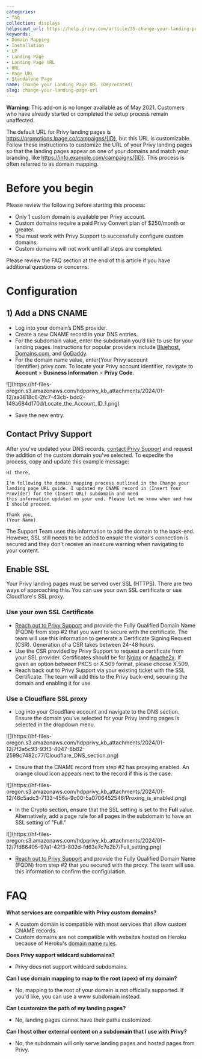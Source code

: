 ```yaml
---
categories:
- faq
collection: displays
helpscout_url: https://help.privy.com/article/35-change-your-landing-page-url
keywords:
- Domain Mapping
- Installation
- LP
- Landing Page
- Landing Page URL
- URL
- Page URL
- Standalone Page
name: Change your Landing Page URL (Deprecated)
slug: change-your-landing-page-url
---
```

**Warning:** This add-on is no longer available as of May 2021. Customers who
have already started or completed the setup process remain unaffected.

The default URL for Privy landing pages is
https://promotions.lpage.co/campaigns/{ID}, but this URL is customizable.
Follow these instructions to customize the URL of your Privy landing pages so
that the landing pages appear on one of your domains and match your branding,
like https://info.example.com/campaigns/{ID}. This process is often referred
to as domain mapping.

# Before you begin

Please review the following before starting this process:

  * Only 1 custom domain is available per Privy account. 
  * Custom domains require a paid Privy Convert plan of $250/month or greater. 
  * You must work with Privy Support to successfully configure custom domains. 
  * Custom domains will not work until all steps are completed. 

Please review the FAQ section at the end of this article if you have
additional questions or concerns.

# Configuration

## 1) Add a DNS CNAME

  * Log into your domain’s DNS provider. 
  * Create a new CNAME record in your DNS entries. 
  * For the subdomain value, enter the subdomain you’d like to use for your landing pages. Instructions for popular providers include [Bluehost](https://www.bluehost.com/help/article/subdomains), [Domains.com](https://www.domain.com/help/article/domain-management-how-to-update-subdomains), and [GoDaddy](https://www.godaddy.com/help/create-a-subdomain-4080).
  * For the domain name value, enter{Your Privy account Identifier}.privy.com. To locate your Privy account identifier, navigate to **Account** > **Business Information** > **Privy Code**. 

![](https://hf-files-
oregon.s3.amazonaws.com/hdpprivy_kb_attachments/2024/01-12/aa3818c6-2fc7-43cb-
bdd2-149a684d170d/Locate_the_Account_ID_1.png)

  * Save the new entry. 

## Contact Privy Support

After you've updated your DNS records, [contact Privy
Support](mailto:support@privy.com) and request the addition of the custom
domain you've selected. To expedite the process, copy and update this example
message:

    
    
    Hi there, 
    
    I'm following the domain mapping process outlined in the Change your landing page URL guide. I updated my CNAME record in (Insert Your Provider) for the (Insert URL) subdomain and need
    this information updated on your end. Please let me know when and how I should proceed. 
    
    Thank you, 
    (Your Name)
    

The Support Team uses this information to add the domain to the back-end.
However, SSL still needs to be added to ensure the visitor's connection is
secured and they don't receive an insecure warning when navigating to your
content.

## Enable SSL

Your Privy landing pages must be served over SSL (HTTPS). There are two ways
of approaching this. You can use your own SSL certificate or use Cloudflare's
SSL proxy.

### Use your own SSL Certificate

  * [Reach out to Privy Support](mailto:support@privy.com) and provide the Fully Qualified Domain Name (FQDN) from step #2 that you want to secure with the certificate. The team will use this information to generate a Certificate Signing Request (CSR). Generation of a CSR takes between 24-48 hours. 
  * Use the CSR provided by Privy Support to request a certificate from your SSL provider. Certificates should be for [Nginx](https://www.nginx.com/) or [Apache2x](https://httpd.apache.org/). If given an option between PKCS or X.509 format, please choose X.509. 
  * Reach back out to Privy Support via your existing ticket with the SSL Certificate. The team will add this to the Privy back-end, securing the domain and enabling it for use. 

### Use a Cloudflare SSL proxy

  * Log into your Cloudflare account and navigate to the DNS section. Ensure the domain you've selected for your Privy landing pages is selected in the dropdown menu. 

![](https://hf-files-
oregon.s3.amazonaws.com/hdpprivy_kb_attachments/2024/01-12/7f2e5c93-93f3-4047-8b82-2599c7482c77/Cloudflare_DNS_section.png)

  * Ensure that the CNAME record from step #2 has proxying enabled. An orange cloud icon appears next to the record if this is the case. 

![](https://hf-files-
oregon.s3.amazonaws.com/hdpprivy_kb_attachments/2024/01-12/46c5adc3-7133-456a-9c00-5a0706452546/Proxing_is_enabled.png)

  * In the Crypto section, ensure that the SSL setting is set to the **Full** value. Alternatively, add a page rule for all pages in the subdomain to have an SSL setting of "Full."

![](https://hf-files-
oregon.s3.amazonaws.com/hdpprivy_kb_attachments/2024/01-12/7fd66405-97a1-42f3-802d-fd63e7c7e2b7/Full_setting.png)

  * [Reach out to Privy Support](mailto:support@privy.com) and provide the Fully Qualified Domain Name (FQDN) from step #2 that you secured with the proxy. The team will use this information to confirm the configuration. 

# FAQ

**What services are compatible with Privy custom domains?**

  * A custom domain is compatible with most services that allow custom CNAME records. 
  * Custom domains are not compatible with websites hosted on Heroku because of Heroku's [domain name rules](https://devcenter.heroku.com/articles/custom-domains#rules-on-adding-domains). 

**Does Privy support wildcard subdomains?**

  * Privy does not support wildcard subdomains. 

**Can I use domain mapping to map to the root (apex) of my domain?**

  * No, mapping to the root of your domain is not officially supported. If you'd like, you can use a www subdomain instead.

**Can I customize the path of my landing pages?**

  * No, landing pages cannot have their paths customized.

**Can I host other external content on a subdomain that I use with Privy?**

  * No, the subdomain will only serve landing pages and hosted pages from Privy. 

